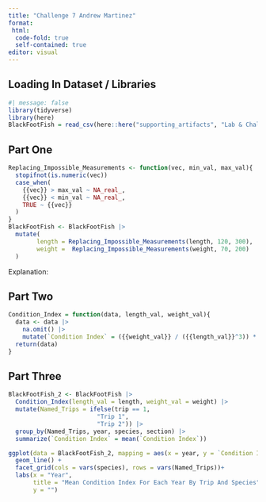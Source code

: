 ```yaml
---
title: "Challenge 7 Andrew Martinez"
format:
 html:
  code-fold: true
  self-contained: true
editor: visual
---
```


## Loading In Dataset / Libraries

```r
#| message: false
library(tidyverse)
library(here)
BlackFootFish = read_csv(here::here("supporting_artifacts", "Lab & Challenge 7", "BlackfootFish.csv"))
```

## Part One

```r
Replacing_Impossible_Measurements <- function(vec, min_val, max_val){
  stopifnot(is.numeric(vec))
  case_when(
    {{vec}} > max_val ~ NA_real_,
    {{vec}} < min_val ~ NA_real_,
    TRUE ~ {{vec}}
  )
}
BlackFootFish <- BlackFootFish |> 
  mutate(
        length = Replacing_Impossible_Measurements(length, 120, 300),
        weight =  Replacing_Impossible_Measurements(weight, 70, 200)
  )
```

Explanation:

## Part Two

```r
Condition_Index = function(data, length_val, weight_val){
  data <- data |> 
    na.omit() |> 
    mutate(`Condition Index` = ({{weight_val}} / ({{length_val}}^3)) * 100)
  return(data)
}
```

## Part Three

```r
BlackFootFish_2 <- BlackFootFish |> 
  Condition_Index(length_val = length, weight_val = weight) |> 
  mutate(Named_Trips = ifelse(trip == 1, 
                         "Trip 1", 
                         "Trip 2")) |> 
  group_by(Named_Trips, year, species, section) |> 
  summarize(`Condition Index` = mean(`Condition Index`))

ggplot(data = BlackFootFish_2, mapping = aes(x = year, y = `Condition Index`)) +
  geom_line() +
  facet_grid(cols = vars(species), rows = vars(Named_Trips))+ 
  labs(x = "Year",
       title = "Mean Condition Index For Each Year By Trip And Species",
       y = "")
```
